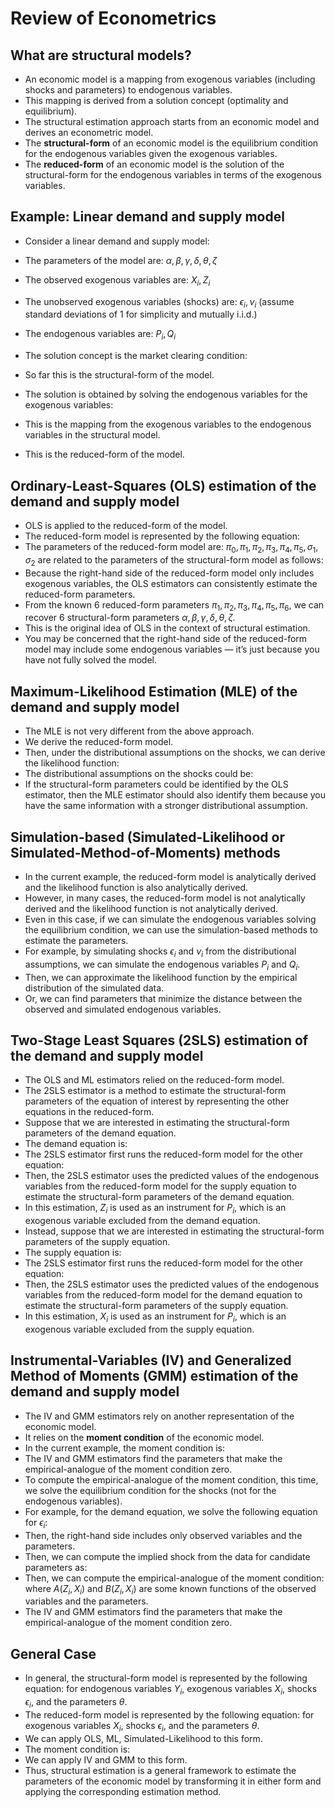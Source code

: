# Review of Econometrics {#other}

## What are structural models?

- An economic model is a mapping from exogenous variables (including shocks and parameters) to endogenous variables.
- This mapping is derived from a solution concept (optimality and equilibrium).
- The structural estimation approach starts from an economic model and derives an econometric model.
- The __structural-form__ of an economic model is the equilibrium condition for the endogenous variables given the exogenous variables.
- The __reduced-form__ of an economic model is the solution of the structural-form for the endogenous variables in terms of the exogenous variables.


## Example: Linear demand and supply model

- Consider a linear demand and supply model:
  \begin{align}
      Q_i^d = \alpha + \beta P_i + \gamma X_i + \epsilon_i \\
      Q_i^s = \delta + \theta P_i + \zeta Z_i + \nu_i
  \end{align}

- The parameters of the model are: $\alpha, \beta, \gamma, \delta, \theta, \zeta$
- The observed exogenous variables are: $X_i, Z_i$
- The unobserved exogenous variables (shocks) are: $\epsilon_i, \nu_i$ (assume standard deviations of 1 for simplicity and mutually i.i.d.)
- The endogenous variables are: $P_i, Q_i$
- The solution concept is the market clearing condition:
  \begin{align}
    &Q_i^d = Q_i^s \\
    &\Leftrightarrow \alpha + \beta P_i + \gamma X_i + \epsilon_i = \delta + \theta P_i + \zeta Z_i + \nu_i
  \end{align}
- So far this is the structural-form of the model.
- The solution is obtained by solving the endogenous variables for the exogenous variables:
  \begin{align}
    P_i = \frac{\alpha - \delta + \gamma X_i - \zeta Z_i + \epsilon_i - \nu_i}{\theta - \beta} \\
    Q_i = \frac{\alpha \theta - \beta \delta + \theta \gamma X_i - \beta \zeta Z_i + \theta \epsilon_i - \beta \nu_i}{\theta - \beta}
  \end{align}
- This is the mapping from the exogenous variables to the endogenous variables in the structural model.
- This is the reduced-form of the model.


## Ordinary-Least-Squares (OLS) estimation of the demand and supply model

- OLS is applied to the reduced-form of the model.
- The reduced-form model is represented by the following equation:
  \begin{align}
    P_i &= \pi_1 + \pi_2 X_i + \pi_3 Z_i + \sigma_1 \varepsilon_i\\
    Q_i &= \pi_4 + \pi_5 X_i + \pi_6 Z_i + \sigma_2 \upsilon_i
  \end{align}
- The parameters of the reduced-form model are: $\pi_0, \pi_1, \pi_2, \pi_3, \pi_4, \pi_5, \sigma_1, \sigma_2$ are related to the parameters of the structural-form model as follows:
  \begin{align}
    \pi_1 = \frac{\alpha - \delta}{\theta - \beta} \\
    \pi_2 = \frac{\gamma}{\theta - \beta} \\
    \pi_3 = \frac{-\zeta}{\theta - \beta} \\
    \pi_4 = \frac{\alpha \theta - \beta \delta}{\theta - \beta} \\
    \pi_5 = \frac{\theta \gamma}{\theta - \beta} \\
    \pi_6 = \frac{- \beta \zeta}{\theta - \beta} \\
    \sigma_1 = \frac{1}{\theta - \beta} \\
    \sigma_2 = \frac{\sqrt{\theta^2 + \beta^2}}{\theta - \beta}
  \end{align}
- Because the right-hand side of the reduced-form model only includes exogenous variables, the OLS estimators can consistently estimate the reduced-form parameters.
- From the known 6 reduced-form parameters $\pi_1, \pi_2, \pi_3, \pi_4, \pi_5, \pi_6$, we can recover 6 structural-form parameters $\alpha, \beta, \gamma, \delta, \theta, \zeta$.
- This is the original idea of OLS in the context of structural estimation.
- You may be concerned that the right-hand side of the reduced-form model may include some endogenous variables --- it's just because you have not fully solved the model.

## Maximum-Likelihood Estimation (MLE) of the demand and supply model


- The MLE is not very different from the above approach.
- We derive the reduced-form model.
- Then, under the distributional assumptions on the shocks, we can derive the likelihood function:
  \begin{align}
    L(\alpha, \beta, \gamma, \delta, \theta, \zeta) = \prod_{i=1}^n f(P_i, Q_i | X_i, Z_i)
  \end{align}
- The distributional assumptions on the shocks could be:
  \begin{align}
    \epsilon_i \sim N(0, 1) \\
    \nu_i \sim N(0, 1)
  \end{align}
- If the structural-form parameters could be identified by the OLS estimator, then the MLE estimator should also identify them because you have the same information with a stronger distributional assumption.

## Simulation-based (Simulated-Likelihood or Simulated-Method-of-Moments) methods 


- In the current example, the reduced-form model is analytically derived and the likelihood function is also analytically derived.
- However, in many cases, the reduced-form model is not analytically derived and the likelihood function is not analytically derived.
- Even in this case, if we can simulate the endogenous variables solving the equilibrium condition, we can use the simulation-based methods to estimate the parameters.
- For example, by simulating shocks $\epsilon_i$ and $\nu_i$ from the distributional assumptions, we can simulate the endogenous variables $P_i$ and $Q_i$.
- Then, we can approximate the likelihood function by the empirical distribution of the simulated data.
- Or, we can find parameters that minimize the distance between the observed and simulated endogenous variables.


## Two-Stage Least Squares (2SLS) estimation of the demand and supply model

- The OLS and ML estimators relied on the reduced-form model.
- The 2SLS estimator is a method to estimate the structural-form parameters of the equation of interest by representing the other equations in the reduced-form.
- Suppose that we are interested in estimating the structural-form parameters of the demand equation.
- The demand equation is:
  \begin{align}
    Q_i = \alpha + \beta P_i + \gamma X_i + \epsilon_i
  \end{align}
- The 2SLS estimator first runs the reduced-form model for the other equation:
  \begin{align}
    P_i = \pi_1 + \pi_2 X_i + \pi_3 Z_i + \sigma_1 \varepsilon_i
  \end{align}
- Then, the 2SLS estimator uses the predicted values of the endogenous variables from the reduced-form model for the supply equation to estimate the structural-form parameters of the demand equation.
- In this estimation, $Z_i$ is used as an instrument for $P_i$, which is an exogenous variable excluded from the demand equation.
- Instead, suppose that we are interested in estimating the structural-form parameters of the supply equation.
- The supply equation is:
  \begin{align}
    Q_i = \delta + \theta P_i + \zeta Z_i + \nu_i
  \end{align}
- The 2SLS estimator first runs the reduced-form model for the other equation:
  \begin{align}
    P_i = \pi_1 + \pi_2 X_i + \pi_3 Z_i + \sigma_1 \varepsilon_i
  \end{align}
- Then, the 2SLS estimator uses the predicted values of the endogenous variables from the reduced-form model for the demand equation to estimate the structural-form parameters of the supply equation.
- In this estimation, $X_i$ is used as an instrument for $P_i$, which is an exogenous variable excluded from the supply equation.

## Instrumental-Variables (IV) and Generalized Method of Moments (GMM) estimation of the demand and supply model

- The IV and GMM estimators rely on another representation of the economic model.
- It relies on the __moment condition__ of the economic model.
- In the current example, the moment condition is:
  \begin{align}
    & E[\epsilon_i | X_i, Z_i] = 0\\
    & E[\nu_i | X_i, Z_i] = 0
  \end{align}
- The IV and GMM estimators find the parameters that make the empirical-analogue of the moment condition zero.
- To compute the empirical-analogue of the moment condition, this time, we solve the equilibrium condition for the shocks (not for the endogenous variables).
- For example, for the demand equation, we solve the following equation for $\epsilon_i$:
  \begin{align}
    \epsilon_i &= Q_i - \alpha - \beta P_i - \gamma X_i\\
    \nu_i &= Q_i - \delta - \theta P_i - \zeta Z_i
  \end{align}
- Then, the right-hand side includes only observed variables and the parameters.
- Then, we can compute the implied shock from the data for candidate parameters as:
  \begin{align}
    \hat{\epsilon}_i &= Q_i - \hat{\alpha} - \hat{\beta} P_i - \hat{\gamma} X_i\\
    \hat{\nu}_i &= Q_i - \hat{\delta} - \hat{\theta} P_i - \hat{\zeta} Z_i
  \end{align}
- Then, we can compute the empirical-analogue of the moment condition:
  \begin{align}
    \frac{1}{n} \sum_{i=1}^n \hat{\epsilon}_i A(Z_i, X_i) = 0\\
    \frac{1}{n} \sum_{i=1}^n \hat{\nu}_i B(Z_i, X_i) = 0
  \end{align}
  where $A(Z_i, X_i)$ and $B(Z_i, X_i)$ are some known functions of the observed variables and the parameters.
- The IV and GMM estimators find the parameters that make the empirical-analogue of the moment condition zero.


## General Case

- In general, the structural-form model is represented by the following equation:
  \begin{align}
    f(Y_i, X_i, \epsilon_i, \theta) = 0
  \end{align}
  for endogenous variables $Y_i$, exogenous variables $X_i$, shocks $\epsilon_i$, and the parameters $\theta$.
- The reduced-form model is represented by the following equation:
  \begin{align}
    Y_i = g(X_i, \epsilon_i, \theta) = f_1^{-1}(X_i, \epsilon_i, \theta)
  \end{align}
  for exogenous variables $X_i$, shocks $\epsilon_i$, and the parameters $\theta$.
- We can apply OLS, ML, Simulated-Likelihood to this form.
- The moment condition is:
  \begin{align}
    E[h(Y_i, X_i, \theta) | X_i, \nu_i] = E[f_3^{-1}(Y_i, X_i, \theta) | X_i, \nu_i] = 0
  \end{align}
- We can apply IV and GMM to this form.
- Thus, structural estimation is a general framework to estimate the parameters of the economic model by transforming it in either form and applying the corresponding estimation method.




